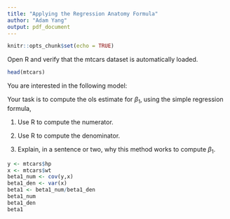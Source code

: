```yaml
---
title: "Applying the Regression Anatomy Formula"
author: "Adam Yang"
output: pdf_document
---
```


```r
knitr::opts_chunk$set(echo = TRUE)
```

Open R and verify that the mtcars dataset is automatically loaded.
```R
head(mtcars)
```

You are interested in the following model:

\begin{center}$hp = \beta_0 + \beta_1wt + u$\end{center}

Your task is to compute the ols estimate for $\beta_1$, using the simple regression formula,

\begin{center}$\hat{\beta_1} = \frac{\hat{cov}(y,x)}{\hat{var}(x)}$\end{center}

  1. Use R to compute the numerator.
  
  2. Use R to compute the denominator.
  
  3. Explain, in a sentence or two, why this method works to compute $\beta_1$.
  
```R
y <- mtcars$hp
x <- mtcars$wt
beta1_num <- cov(y,x)
beta1_den <- var(x)
beta1 <- beta1_num/beta1_den
beta1_num
beta1_den
beta1
```